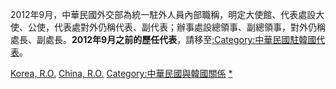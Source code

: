 2012年9月，中華民國外交部為統一駐外人員內部職稱，明定大使館、代表處設大使、公使，代表處對外仍稱代表、副代表；辦事處設總領事、副總領事，對外仍稱處長、副處長。'''2012年9月之前的歷任代表'''，請移至[[:Category:中華民國駐韓國代表|:Category:中華民國駐韓國代表]]。

[[Category:中華民國駐亞洲大使|Korea, R.O.]]
[[Category:駐韓國大使|China, R.O.]]
[[Category:中華民國與韓國關係|Category:中華民國與韓國關係]]
[[Category:在韓國的台灣人|*]]